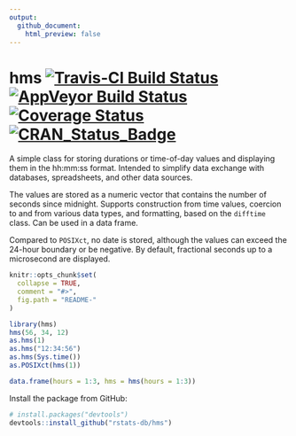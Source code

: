 ```yaml
---
output:
  github_document:
    html_preview: false
---
```


# hms [![Travis-CI Build Status](https://travis-ci.org/rstats-db/hms.svg?branch=master)](https://travis-ci.org/rstats-db/hms) [![AppVeyor Build Status](https://ci.appveyor.com/api/projects/status/github/rstats-db/hms?branch=master&svg=true)](https://ci.appveyor.com/project/rstats-db/hms) [![Coverage Status](https://img.shields.io/codecov/c/github/rstats-db/hms/master.svg)](https://codecov.io/github/rstats-db/hms?branch=master) [![CRAN_Status_Badge](http://www.r-pkg.org/badges/version/hms)](https://cran.r-project.org/package=hms)

A simple class for storing durations or time-of-day values and displaying them in the hh:mm:ss format.
Intended to simplify data exchange with databases, spreadsheets, and other data sources.

The values are stored as a numeric vector that contains the number of seconds
since midnight.  Supports construction from time values, coercion to and from
various data types, and formatting, based on the `difftime` class.  Can be
used in a data frame.

Compared to `POSIXct`, no date is stored, although the values can exceed
the 24-hour boundary or be negative.
By default, fractional seconds up to a microsecond are displayed.

```r
knitr::opts_chunk$set(
  collapse = TRUE,
  comment = "#>",
  fig.path = "README-"
)
```

```r
library(hms)
hms(56, 34, 12)
as.hms(1)
as.hms("12:34:56")
as.hms(Sys.time())
as.POSIXct(hms(1))

data.frame(hours = 1:3, hms = hms(hours = 1:3))
```

Install the package from GitHub:

```r
# install.packages("devtools")
devtools::install_github("rstats-db/hms")
```
